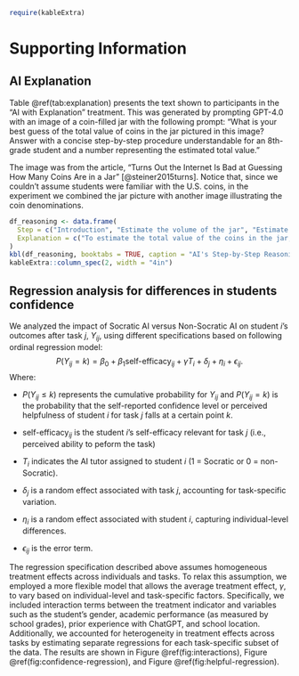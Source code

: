 \clearpage
\processdelayedfloats
\clearpage
\appendix
\setcounter{table}{0}
\setcounter{figure}{0}
\renewcommand{\thetable}{A\arabic{table}}
\renewcommand{\thefigure}{A\arabic{figure}}

```r
require(kableExtra)
```

# Supporting Information 

## AI Explanation {#sec:si-ai-explanation}

Table \@ref(tab:explanation) presents the text shown to participants in the "AI with Explanation" treatment. This was generated by prompting GPT-4.0 with an image of a coin-filled jar with the following prompt: "What is your best guess of the total value of coins in the jar pictured in this image? Answer with a  concise step-by-step procedure understandable for an 8th-grade student and a number representing the estimated total value." 

The image was from the article, "Turns Out the Internet Is Bad at Guessing How Many Coins Are in a Jar" [@steiner2015turns]. Notice that, since we couldn't assume students were familiar with the U.S. coins, in the experiment we combined the jar picture with another image illustrating the coin denominations.

```r
df_reasoning <- data.frame(
  Step = c("Introduction", "Estimate the volume of the jar", "Estimate the volume of a single coin", "Convert to dollars"),
  Explanation = c("To estimate the total value of the coins in the jar, let's go through a step-by-step process.", "The jar in the image resembles a standard large water bottle, possibly around 5 gallons (18.93 liters) in volume. Since the coins don't fill the jar completely, we estimate they occupy about 1/4 of the jar. Therefore, the volume filled by coins is approximately 1.25 gallons or about 4.73 liters.", "Assuming most coins are US pennies, with a volume of around 0.36 cubic centimeters, we need to determine how many pennies could fit into the 4.73-liter volume (4730 cubic centimeters).", "Finally, we convert the total number of pennies to dollars: 21350 pennies ÷ 100 = $213.50. Therefore, a rough estimation of the total value of the coins in the jar might be around $213.50.")
)
kbl(df_reasoning, booktabs = TRUE, caption = "AI's Step-by-Step Reasoning for Estimating the Value of Coins in a Jar") |> 
kableExtra::column_spec(2, width = "4in")
```
\newpage

<!-- 
## Task descriptions {#sec:tasks}

Students were asked to perform three different tasks, reflecting different skills. The tasks are described below

- **Task 1. Guessing water consumption:** In this task, students were presented with a real-world estimation problem that required them to generate rough, logical estimates rather than precise answers. These problems, known as Fermi Problems, demand critical thinking and are commonly used to test the reasoning ability. Previous research has shown that AI models struggle with such open-ended problems [@kalyan2021how], but this task allowed us to assess how interacting with either AI tutor affected students' ability to reason through the challenges.

- **Taks 2: Discussing a topic and writing an essay:** In this task, students were asked to discuss a given topic with the AI tutor and then write a short essay, of at least XXXX words, about it. The essay-writing task assessed students’ ability to engage with complex ideas, structure their thoughts, and express their arguments clearly. The AI tutors facilitated the discussion prior to the essay, allowing us to evaluate how each pedagogical approach—Socratic or non-Socratic—influenced the depth and quality of the students' written responses. 

- **Task 3: Explaining sound waves propagation** The final tasks involved answering basic conceptual physics questions, such as explaining how the sound propagates through different media or identify factors that affect sound propagation. This task tested students' understanding of scientific concepts and their ability to apply new conceptual knowledge. By comparing the responses of students who interacted with the Socratic and non-Socratic AI tutors, we aimed to determine whether one approach led to better conceptual understanding and retention of scientific knowledge. -->

## Regression analysis for differences in students confidence {#sec:regress-confidence}

We analyzed the impact of Socratic AI versus Non-Socratic AI on student $i$'s outcomes after task $j$, $Y_{ij}$, using different specifications based on following ordinal regression model:
$$
  P(Y_{ij} = k) = 
    \beta_0 + \beta_1 \text{self-efficacy}_{ij} + \gamma T_{i} 
    + \delta_j + \eta_i + \epsilon_{ij}.
$$
Where:

- $P(Y_{ij} \leq k)$ represents the cumulative probability for $Y_{ij}$ and $P(Y_{ij} = k)$ is the probability that the self-reported confidence level or perceived helpfulness of student $i$ for task $j$ falls at a certain point $k$.

- $\text{self-efficacy}_{ij}$ is the student $i$'s self-efficacy relevant for task $j$ (i.e., perceived ability to peform the task)

- $T_i$ indicates the AI tutor assigned to student $i$ (1 = Socratic or 0 = non-Socratic).

- $\delta_j$ is a random effect associated with task $j$, accounting for task-specific variation.

- $\eta_i$ is a random effect associated with student $i$, capturing individual-level differences.

- $\epsilon_{ij}$ is the error term.

<!-- Figure \@ref(fig:socratic-effects) displays the results for both outcomes. For simplicity, we reported results from a specification where the confidence variable is binary, categorized as "confident" when the response was greater than the mid point of the scale, and "not confident" otherwise. Similarly, we binarised to "helpful" or "not helpful" the other variable. Nevertheless, similar results were obtained using Ordinal Logistic Regression.  -->

<!-- ![Regression coefficients and 95% confidence intervals from a linear regression using as dependent variable the (**A**) students' self-reported confidence level and (**B**) perceived helpfulness of the AI tutor. The controls include task type, student's gender, grades, location, and ChatGPT experience. All models also include individual student random effects, and the student's response to questions about their confidence in their skills before performing each task.](11_socratic_regression.pdf){#fig:socratic-effects} -->

The regression specification described above assumes homogeneous treatment effects across individuals and tasks. To relax this assumption, we employed a more flexible model that allows the average treatment effect, $\gamma$, to vary based on individual-level and task-specific factors. Specifically, we included interaction terms between the treatment indicator and variables such as the student’s gender, academic performance (as measured by school grades), prior experience with ChatGPT, and school location. Additionally, we accounted for heterogeneity in treatment effects across tasks by estimating separate regressions for each task-specific subset of the data. The results are shown in Figure \@ref(fig:interactions), Figure \@ref(fig:confidence-regression), and Figure \@ref(fig:helpful-regression).

